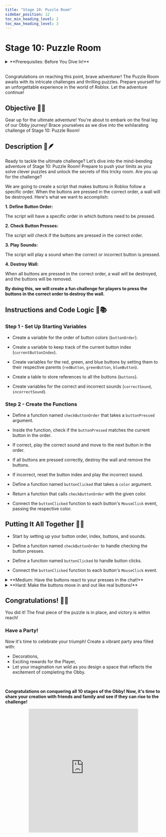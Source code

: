 ```yaml
---
title: "Stage 10: Puzzle Room"
sidebar_position: 12
toc_min_heading_level: 2
toc_max_heading_level: 3
---
```



# Stage 10: Puzzle Room

<details>
    <summary>**Prerequisites: Before You Dive In!**</summary>

    Prepare yourself for the thrilling challenge of Stage 10: Puzzle Room! Make sure to reach these requirements before jumping in!

    **1. Intro**

    Get acquainted with the basics of Roblox Studio and Obby creation.

    **2. Setup**

    Learn how to set up your workspace and get ready for Obby building.

    **3. Stage 1: Ascending Walls**

    Conquer the heights by navigating ascending walls.

    **4. Stage 2: Sphere Stairs**

    Climb your way up through spheres arranged as stairs.

    **5. Stage 3: Plank Walkway**

    Balance your way across a precarious plank walkway.

    **6. Stage 4: KillBrick Path**

    Maneuver through a path filled with dangerous kill bricks.

    **7. Stage 5: Fireball Footpath**

    Dodge fireballs as you traverse through a fiery obstacle course.

    **8. Stage 6: Military Minefield**

    Navigate through a treacherous minefield, avoiding deadly explosives.

    **9. Stage 7: Rolling Rocks**

    Dodge rolling boulders as you make your way through rocky terrain.

    **10. Stage 8: Spinning KillBricks**

    Face the challenge of spinning kill bricks, testing your reflexes and agility.

    **11. Stage 9: Kinetic KillWall**

    Navigate through a wall of kinetic obstacles, requiring quick thinking and precise movements.

    **Once you've conquered these stages, you'll be ready to tackle the mind-bending challenges of the Puzzle Room!🚀🌟**
</details>

<div align="center">
  <ReactPlayer controls url={MyVideoUrl}/>
</div>

<br  />

Congratulations on reaching this point, brave adventurer! The Puzzle Room awaits with its intricate challenges and thrilling puzzles. Prepare yourself for an unforgettable experience in the world of Roblox. Let the adventure continue!

## Objective 🧐🗿

Gear up for the ultimate adventure! You're about to embark on the final leg of our Obby journey! Brace yourselves as we dive into the exhilarating challenge of Stage 10: Puzzle Room!

## Description 📖🪶

Ready to tackle the ultimate challenge? Let’s dive into the mind-bending adventure of Stage 10: Puzzle Room! Prepare to push your limits as you solve clever puzzles and unlock the secrets of this tricky room. Are you up for the challenge?    

We are going to create a script that makes buttons in Roblox follow a specific order. When the buttons are pressed in the correct order, a wall will be destroyed. Here's what we want to accomplish: 

**1. Define Button Order:**

The script will have a specific order in which buttons need to be pressed. 

**2. Check Button Presses:**

The script will check if the buttons are pressed in the correct order. 

**3. Play Sounds:**

The script will play a sound when the correct or incorrect button is pressed. 

**4. Destroy Wall:**

When all buttons are pressed in the correct order, a wall will be destroyed, and the buttons will be removed. 

**By doing this, we will create a fun challenge for players to press the buttons in the correct order to destroy the wall.** 

## Instructions and Code Logic 📝📚

### Step 1 - Set Up Starting Variables

- Create a variable for the order of button colors (`buttonOrder`). 

- Create a variable to keep track of the current button index (`currentButtonIndex`). 

- Create variables for the red, green, and blue buttons by setting them to their respective parents (`redButton`, `greenButton`, `blueButton`). 

- Create a table to store references to all the buttons (`buttons`). 

- Create variables for the correct and incorrect sounds (`correctSound`, `incorrectSound`). 

### Step 2 - Create the Functions

- Define a function named `checkButtonOrder` that takes a `buttonPressed` argument. 

- Inside the function, check if the `buttonPressed` matches the current button in the order. 

- If correct, play the correct sound and move to the next button in the order. 

- If all buttons are pressed correctly, destroy the wall and remove the buttons. 

- If incorrect, reset the button index and play the incorrect sound. 

- Define a function named `buttonClicked` that takes a `color` argument. 

- Return a function that calls `checkButtonOrder` with the given color. 

- Connect the `buttonClicked` function to each button's `MouseClick` event, passing the respective color. 

## Putting It All Together 🔧🔩

- Start by setting up your button order, index, buttons, and sounds. 

- Define a function named `checkButtonOrder` to handle checking the button presses. 

- Define a function named `buttonClicked` to handle button clicks. 

- Connect the `buttonClicked` function to each button's `MouseClick` event.

<details>
    <summary>**Medium: Have the buttons react to your presses in the chat!**</summary>

    <div align='center'>
        <ReactPlayer controls url={MyVideoUrl2}/>
    </div>

    <br  />
    
    **Description 📖🪶** 

    We are going to create a script that handles a button sequence game in Roblox. The script will check if the buttons are clicked in the correct order, display a chat message when a button is correctly pressed, and play sounds based on the correctness of the button clicks. If the order is correct, a wall will be destroyed. Here's what we want to accomplish: 

    *1. Check Button Order:*
    
    The script will check if the buttons are clicked in the correct order. 

    *2. Display Chat Message:*
    
    Show a chat message when the correct button is pressed. 

    *3. Play Sounds:*
    
    Correct and incorrect sounds will be played based on the button clicks. 

    *4. Destroy Wall:*
    
    If the sequence is completed correctly, a wall will be destroyed. 

    *By doing this, we will create an interactive game where players need to click buttons in the correct order to progress.*

    <br  />    

    **Instructions and Code Logic 📝📚**

    Step 1 - Set Up the Starting Variables

    - Define the order of the buttons to be clicked (`buttonOrder`). 

    - Initialize the current button index (`currentButtonIndex`). 

    - Create variables for the red, green, and blue buttons by setting them to the corresponding children of the script's parent. 

    - Store the button references in a table (`buttons`). 

    - Create variables for the correct and incorrect sounds from the workspace. 

    Step 2 - Create a Function

    - Define a function named `checkButtonOrder` that takes the button color as an argument. 

    - Inside the function, check if the clicked button matches the current button in the sequence. 

    - If correct, play the correct sound, show a chat message, and move to the next button in the sequence. 

    - If the sequence is completed, destroy the wall and reset the buttons. 

    - If incorrect, play the incorrect sound and reset the sequence. 

    - Define a function named `buttonClicked` that takes the button color as an argument. 

    - Inside the function, call `checkButtonOrder` with the button color. 

    - Connect the `buttonClicked` function to the `MouseClick` event for each button. 

    <br  />

    **Putting It All Together 🔧🔩** 

    - Start by setting up your buttons, sounds, and button order. 

    - Define functions to check the button order, display chat messages, and handle button clicks. 

    - Connect the functions to the appropriate button events. 
</details>

<details>
    <summary>**Hard: Make the buttons move in and out like real buttons!**</summary>

    **Description 📖🪶** 

    We are going to create a script that handles a button sequence game in Roblox. The script will animate buttons when they are clicked and check if the clicks follow a specific order. If the order is correct, a wall will be destroyed, and if it's incorrect, the sequence will reset. Here's what we want to accomplish: 

    *1. Animate Buttons:*
    
    Buttons will move slightly when clicked to provide feedback. 

    *2. Check Button Order:*
    
    The script will check if the buttons are clicked in the correct order. 

    *3. Play Sounds:*
    
    Correct and incorrect sounds will be played based on the button clicks. 

    *4. Destroy Wall:*
    
    If the sequence is completed correctly, a wall will be destroyed. 

    *By doing this, we will create an interactive game where players need to click buttons in the correct order to progress.* 

    <br  />

    **Instructions and Code Logic 📝📚**

    Step 1 - Set Up the Starting Variables

    - Get the `TweenService` from the game. 

    - Define the order of the buttons to be clicked (`buttonOrder`). 

    - Initialize the current button index (`currentButtonIndex`). 

    - Create variables for the red, green, and blue buttons by setting them to the corresponding children of the script's parent. 

    - Store the button references in a table (`buttons`). 

    - Create variables for the correct and incorrect sounds from the workspace. 

    Step 2 - Create a Function

    - Define a function named `createButtonTween` to create a tween animation for a button. 

    - Inside the function, set up the tween information (duration, easing style, direction, repeat count, reverse, delay). 

    - Create a tween to move the button to the end position and return the tween. 

    - Define a function named `animateButton` that takes a button as an argument. 

    - Inside the function, get the original position of the button. 

    - Calculate the end position by moving the button backward slightly. 

    - Create and play the tween animation. 

    - Define a function named `checkButtonOrder` that takes the button color as an argument. 

    - Inside the function, check if the clicked button matches the current button in the sequence. 

    - If correct, play the correct sound and move to the next button in the sequence. 

    - If the sequence is completed, destroy the wall and reset the buttons. 

    - If incorrect, play the incorrect sound and reset the sequence. 

    - Define a function named `buttonClicked` that takes the button color as an argument. 

    - Inside the function, animate the clicked button and check the button order. 

    - Connect the `buttonClicked` function to the `MouseClick` event for each button. 

    <br  />

    **Putting It All Together 🔧🔩** 

    - Start by setting up your buttons, sounds, and button order. 

    - Define functions to animate button clicks, check the button order, and handle button clicks. 

    - Connect the functions to the appropriate button events. 
</details>

## Congratulations! 🥳🎉

You did it! The final piece of the puzzle is in place, and victory is within reach!

### Have a Party!

Now it's time to celebrate your triumph! Create a vibrant party area filled with:
- Decorations,
- Exciting rewards for the Player,
- Let your imagination run wild as you design a space that reflects the excitement of completing the Obby.

<br  />

**Congratulations on conquering all 10 stages of the Obby! Now, it's time to share your creation with friends and family and see if they can rise to the challenge!**

<div align='center'>
    <iframe width="70%" height="400" src="https://www.youtube.com/embed/RLadrIPM3dM" title="[Five Nights at Freddy&#39;s] - 6 AM" frameborder="0" allow="accelerometer; autoplay; clipboard-write; encrypted-media; gyroscope; picture-in-picture; web-share" referrerpolicy="strict-origin-when-cross-origin" allowfullscreen></iframe>
</div>
